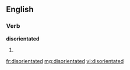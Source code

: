 ==English==

===Verb===
'''disorientated'''

# {{past of|[[disorientate]]}}

[[fr:disorientated]]
[[mg:disorientated]]
[[vi:disorientated]]